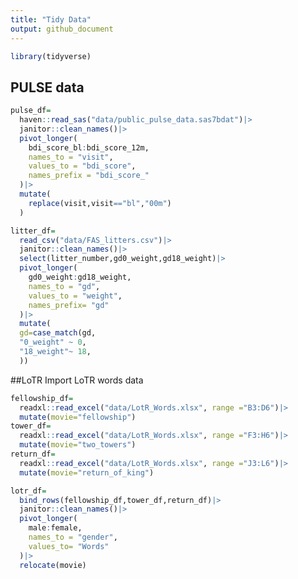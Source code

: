 ```yaml
---
title: "Tidy Data"
output: github_document
---
```

```r
library(tidyverse)
```
## PULSE data

```r
pulse_df=
  haven::read_sas("data/public_pulse_data.sas7bdat")|>
  janitor::clean_names()|>
  pivot_longer(
    bdi_score_bl:bdi_score_12m,
    names_to = "visit",
    values_to = "bdi_score",
    names_prefix = "bdi_score_"
  )|>
  mutate(
    replace(visit,visit=="bl","00m")
  )
```
```r
litter_df=
  read_csv("data/FAS_litters.csv")|>
  janitor::clean_names()|>
  select(litter_number,gd0_weight,gd18_weight)|>
  pivot_longer(
    gd0_weight:gd18_weight,
    names_to = "gd",
    values_to = "weight",
    names_prefix= "gd"
  )|>
  mutate(
  gd=case_match(gd, 
  "0_weight" ~ 0,
  "18_weight"~ 18,
  ))
```
##LoTR
Import LoTR words data
```r
fellowship_df=
  readxl::read_excel("data/LotR_Words.xlsx", range ="B3:D6")|>
  mutate(movie="fellowship")
tower_df=
  readxl::read_excel("data/LotR_Words.xlsx", range ="F3:H6")|>
  mutate(movie="two_towers")
return_df=
  readxl::read_excel("data/LotR_Words.xlsx", range ="J3:L6")|>
  mutate(movie="return_of_king")

lotr_df=
  bind_rows(fellowship_df,tower_df,return_df)|>
  janitor::clean_names()|>
  pivot_longer(
    male:female,
    names_to = "gender",
    values_to= "Words"
  )|>
  relocate(movie)
```

  
